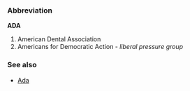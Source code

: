 ===Abbreviation===<!-- sure this is not an acronym? -->
'''ADA'''

# American Dental Association
# Americans for Democratic Action - ''liberal pressure group''

===See also===
* [[Ada]]
